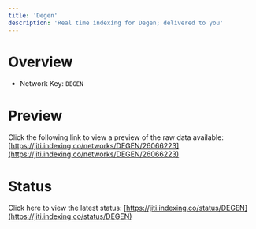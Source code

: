 ```yaml
---
title: 'Degen'
description: 'Real time indexing for Degen; delivered to you'
---
```


# Overview
- Network Key: `DEGEN`

# Preview
Click the following link to view a preview of the raw data available: [https://jiti.indexing.co/networks/DEGEN/26066223](https://jiti.indexing.co/networks/DEGEN/26066223)

# Status
Click here to view the latest status: [https://jiti.indexing.co/status/DEGEN](https://jiti.indexing.co/status/DEGEN)
